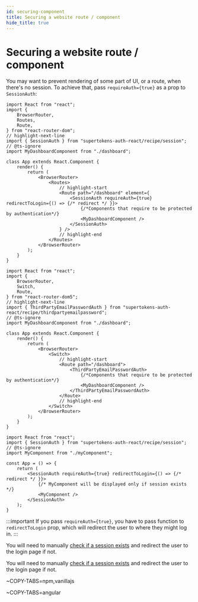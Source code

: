 ```yaml
---
id: securing-component
title: Securing a website route / component
hide_title: true
---
```



# Securing a website route / component

<FrontendSDKTabs>
<TabItem value="reactjs">

You may want to prevent rendering of some part of UI, or a route, when
there's no session. To achieve that, pass `requireAuth={true}` as a prop to `SessionAuth`:

<Question
    question="Do you use react-router-dom?">
<Answer title="Yes">

<RRDVersionSubTabs>

<TabItem value="v6">

```tsx 
import React from "react";
import {
    BrowserRouter,
    Routes,
    Route,
} from "react-router-dom";
// highlight-next-line 
import { SessionAuth } from "supertokens-auth-react/recipe/session";
// @ts-ignore
import MyDashboardComponent from "./dashboard";

class App extends React.Component {
    render() {
        return (
            <BrowserRouter>
                <Routes>
                    // highlight-start
                    <Route path="/dashboard" element={
                        <SessionAuth requireAuth={true} redirectToLogin={() => {/* redirect */ }}>
                            {/*Components that require to be protected by authentication*/}
                            <MyDashboardComponent />
                        </SessionAuth>
                    } />
                    // highlight-end
                </Routes>
            </BrowserRouter>
        );
    }
}
```
</TabItem>

<TabItem value="v5">

```tsx 
import React from "react";
import {
    BrowserRouter,
    Switch,
    Route,
} from "react-router-dom5";
// highlight-next-line 
import { ThirdPartyEmailPasswordAuth } from "supertokens-auth-react/recipe/thirdpartyemailpassword";
// @ts-ignore
import MyDashboardComponent from "./dashboard";

class App extends React.Component {
    render() {
        return (
            <BrowserRouter>
                <Switch>
                    // highlight-start
                    <Route path="/dashboard">
                        <ThirdPartyEmailPasswordAuth>
                            {/*Components that require to be protected by authentication*/}
                            <MyDashboardComponent />
                        </ThirdPartyEmailPasswordAuth>
                    </Route>
                    // highlight-end
                </Switch>
            </BrowserRouter>
        );
    }
}
```
</TabItem>

</RRDVersionSubTabs>

</Answer>
<Answer title="No">

```tsx
import React from "react";
import { SessionAuth } from "supertokens-auth-react/recipe/session";
// @ts-ignore
import MyComponent from "./myComponent";

const App = () => {
    return (
        <SessionAuth requireAuth={true} redirectToLogin={() => {/* redirect */ }}>
            {/* MyComponent will be displayed only if session exists */}
            <MyComponent />
        </SessionAuth>
    );
}
```

</Answer>
</Question>

:::important
If you pass `requireAuth={true}`, you have to pass function to `redirectToLogin` prop,
which will redirect the user to where they might log in.
:::


</TabItem>
<TabItem value="vanillajs">

You will need to manually [check if a session exists](./checking-session-front-end) and redirect the user to the login page if not.

</TabItem>
<TabItem value="react-native">

You will need to manually [check if a session exists](./checking-session-front-end) and redirect the user to the login page if not.

</TabItem>

<TabItem value="angular">

~COPY-TABS=npm,vanillajs

</TabItem>

<TabItem value="vue">

~COPY-TABS=angular

</TabItem>

</FrontendSDKTabs>